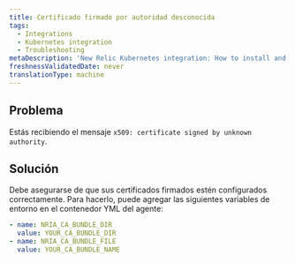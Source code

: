 ```yaml
---
title: Certificado firmado por autoridad desconocida
tags:
  - Integrations
  - Kubernetes integration
  - Troubleshooting
metaDescription: 'New Relic Kubernetes integration: How to install and activate the integration, and what data is reported.'
freshnessValidatedDate: never
translationType: machine
---
```


## Problema

Estás recibiendo el mensaje `x509: certificate signed by unknown authority`.

## Solución

Debe asegurarse de que sus certificados firmados estén configurados correctamente. Para hacerlo, puede agregar las siguientes variables de entorno en el contenedor YML del agente:

```yml
- name: NRIA_CA_BUNDLE_DIR 
  value: YOUR_CA_BUNDLE_DIR
- name: NRIA_CA_BUNDLE_FILE  
  value: YOUR_CA_BUNDLE_NAME
```
